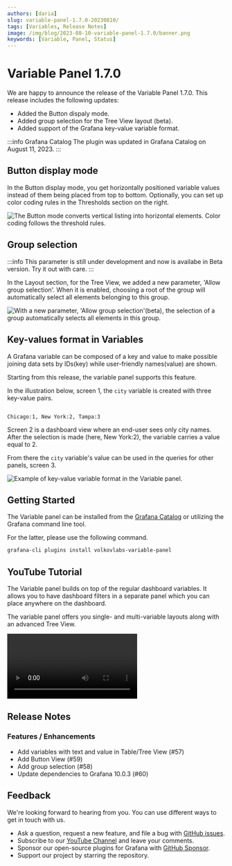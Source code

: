 ```yaml
---
authors: [daria]
slug: variable-panel-1.7.0-20230810/
tags: [Variables, Release Notes]
image: /img/blog/2023-08-10-variable-panel-1.7.0/banner.png
keywords: [Variable, Panel, Status]
---
```



# Variable Panel 1.7.0

We are happy to announce the release of the Variable Panel 1.7.0. This release includes the following updates:

- Added the Button dispaly mode.
- Added group selection for the Tree View layout (beta).
- Added support of the Grafana key-value variable format.

:::info Grafana Catalog
The plugin was updated in Grafana Catalog on August 11, 2023.
:::

## Button display mode 

In the Button display mode, you get horizontally positioned variable values instead of them being placed from top to bottom. Optionally, you can set up color coding rules in the Thresholds section on the right.

<Image
  title="The Button mode converts vertical listing into horizontal elements. Color coding follows the threshold rules."
  src="/img/blog/2023-08-10-variable-panel-1.7.0/button-mode.png"
/>

## Group selection

:::info
This parameter is still under development and now is availabe in Beta version. Try it out with care. 
:::

In the Layout section, for the Tree View, we added a new parameter, 'Allow group selection'. When it is enabled, choosing a root of the group will automatically select all elements belonging to this group.

<Image
  title="With a new parameter, 'Allow group selection'(beta), the selection of a group automatically selects all elements in this group."
  src="/img/blog/2023-08-10-variable-panel-1.7.0/group-selection.png"
/>

## Key-values format in Variables

A Grafana variable can be composed of a key and value to make possible joining data sets by IDs(key) while user-friendly names(value) are shown. 

Starting from this release, the variable panel supports this feature.

In the illustration below, screen 1, the `city` variable is created with three key-value pairs.

```text

Chicago:1, New York:2, Tampa:3

```

Screen 2 is a dashboard view where an end-user sees only city names. After the selection is made (here, New York:2), the variable carries a value equal to 2. 

From there the `city` variable's value can be used in the queries for other panels, screen 3.

<Image
  title="Example of key-value variable format in the Variable panel."
  src="/img/blog/2023-08-10-variable-panel-1.7.0/key-value.png"
/>


## Getting Started

The Variable panel can be installed from the [Grafana Catalog](https://grafana.com/grafana/plugins/volkovlabs-variable-panel/) or utilizing the Grafana command line tool.

For the latter, please use the following command.

```bash
grafana-cli plugins install volkovlabs-variable-panel
```

## YouTube Tutorial

The Variable panel builds on top of the regular dashboard variables. It allows you to have dashboard filters in a separate panel which you can place anywhere on the dashboard.

The variable panel offers you single- and multi-variable layouts along with an advanced Tree View.

<Video
  src="https://www.youtube.com/embed/mYYtMW9qiPA"
  title="Demonstrates the Variable panel functionality."
/>

## Release Notes

### Features / Enhancements

- Add variables with text and value in Table/Tree View (#57)
- Add Button View (#59)
- Add group selection (#58)
- Update dependencies to Grafana 10.0.3 (#60)

## Feedback

We're looking forward to hearing from you. You can use different ways to get in touch with us.

- Ask a question, request a new feature, and file a bug with [GitHub issues](https://github.com/volkovlabs/volkovlabs-variable-panel/issues).
- Subscribe to our [YouTube Channel](https://www.youtube.com/@volkovlabs) and leave your comments.
- Sponsor our open-source plugins for Grafana with [GitHub Sponsor](https://github.com/sponsors/VolkovLabs).
- Support our project by starring the repository.
